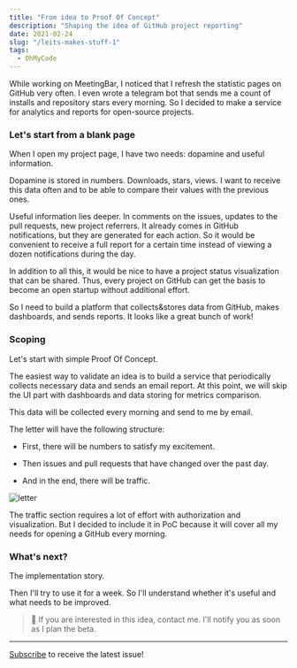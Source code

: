 ```yaml
---
title: "From idea to Proof Of Concept"
description: "Shaping the idea of GitHub project reporting"
date: 2021-02-24
slug: "/leits-makes-stuff-1"
tags:
  - OhMyCode
---
```


While working on MeetingBar, I noticed that I refresh the statistic pages on GitHub very often. I even wrote a telegram bot that sends me a count of installs and repository stars every morning. So I decided to make a service for analytics and reports for open-source projects.

### Let's start from a blank page

When I open my project page, I have two needs: dopamine and useful information.

Dopamine is stored in numbers. Downloads, stars, views. I want to receive this data often and to be able to compare their values with the previous ones.

Useful information lies deeper. In comments on the issues, updates to the pull requests, new project referrers. It already comes in GitHub notifications, but they are generated for each action. So it would be convenient to receive a full report for a certain time instead of viewing a dozen notifications during the day.

In addition to all this, it would be nice to have a project status visualization that can be shared. Thus, every project on GitHub can get the basis to become an open startup without additional effort.

So I need to build a platform that collects&stores data from GitHub, makes dashboards, and sends reports. It looks like a great bunch of work!

### Scoping

Let's start with simple Proof Of Concept.

The easiest way to validate an idea is to build a service that periodically collects necessary data and sends an email report. At this point, we will skip the UI part with dashboards and data storing for metrics comparison.

This data will be collected every morning and send to me by email.

The letter will have the following structure:

- First, there will be numbers to satisfy my excitement.

- Then issues and pull requests that have changed over the past day.

- And in the end, there will be traffic.

![letter](./letter.png)

The traffic section requires a lot of effort with authorization and visualization. But I decided to include it in PoC because it will cover all my needs for opening a GitHub every morning.

### What's next?

The implementation story.

Then I'll try to use it for a week. So I'll understand whether it's useful and what needs to be improved.

> 📌 If you are interested in this idea, contact me. I'll notify you as soon as I plan the beta.

---

[Subscribe](https://leits.substack.com/welcome?r=h8qz8&utm_campaign=account&utm_medium=web&utm_source=leits.me) to receive the latest issue!
